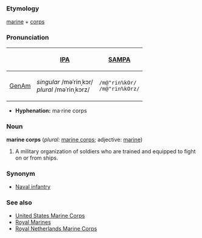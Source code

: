 ===Etymology===
[[marine]] + [[corps]]

===Pronunciation===
{| border=1 cellpadding=5
! !! [[w:International Phonetic Alphabet|IPA]] !! [[w:SAMPA|SAMPA]]
|-
! [[GenAm]]
| ''singular'' /məˈrinˌkɔr/ <br> ''plural'' /məˈrinˌkɔrz/ || <tt>/m@"rin%kOr/<br>/m@"rin%kOrz/</tt>
|}

*'''Hyphenation:''' ma·rine corps

===Noun===
'''marine corps''' (''plural:'' [[marine corps]]; adjective: [[marine]])

#A military organization of soldiers who are trained and equipped to fight on or from ships.

===Synonym===
* [[Naval infantry]]

===See also===
*[[United States Marine Corps]]
*[[Royal Marines]]
*[[Royal Netherlands Marine Corps]]